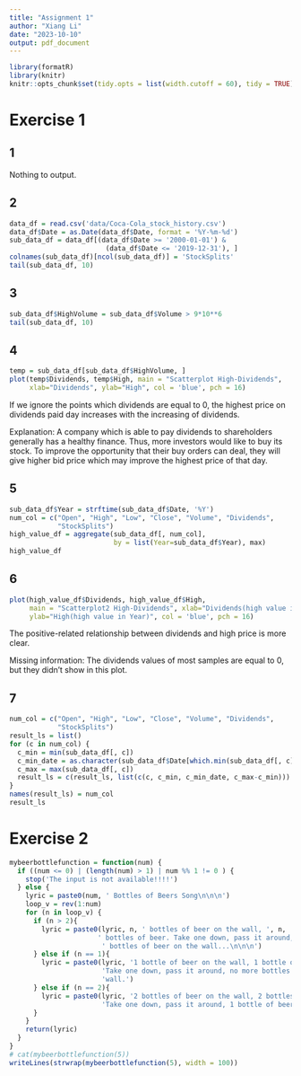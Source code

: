 ```yaml
---
title: "Assignment 1"
author: "Xiang Li"
date: "2023-10-10"
output: pdf_document
---
```

```r
library(formatR)
library(knitr)
knitr::opts_chunk$set(tidy.opts = list(width.cutoff = 60), tidy = TRUE)
```
# Exercise 1
## 1
Nothing to output.

## 2
```r
data_df = read.csv('data/Coca-Cola_stock_history.csv')
data_df$Date = as.Date(data_df$Date, format = '%Y-%m-%d')
sub_data_df = data_df[(data_df$Date >= '2000-01-01') & 
                        (data_df$Date <= '2019-12-31'), ]
colnames(sub_data_df)[ncol(sub_data_df)] = 'StockSplits'
tail(sub_data_df, 10)
```
## 3
```r
sub_data_df$HighVolume = sub_data_df$Volume > 9*10**6
tail(sub_data_df, 10)
```
## 4
```r
temp = sub_data_df[sub_data_df$HighVolume, ]
plot(temp$Dividends, temp$High, main = "Scatterplot High-Dividends", 
     xlab="Dividends", ylab="High", col = 'blue', pch = 16)
```
If we ignore the points which dividends are equal to 0, the highest price on dividends paid day increases with the increasing of dividends. 

Explanation: A company which is able to pay dividends to shareholders generally has a healthy finance. Thus, more investors would like to buy its stock. To improve the opportunity that their buy orders can deal, they will give higher bid price which may improve the highest price of that day. 

## 5
```r
sub_data_df$Year = strftime(sub_data_df$Date, '%Y')
num_col = c("Open", "High", "Low", "Close", "Volume", "Dividends", 
            "StockSplits")
high_value_df = aggregate(sub_data_df[, num_col], 
                          by = list(Year=sub_data_df$Year), max)
high_value_df
```
## 6
```r
plot(high_value_df$Dividends, high_value_df$High, 
     main = "Scatterplot2 High-Dividends", xlab="Dividends(high value in Year)", 
     ylab="High(high value in Year)", col = 'blue', pch = 16)
```
The positive-related relationship between dividends and high price is more clear.

Missing information: The dividends values of most samples are equal to 0, but they didn't show in this plot.

## 7
```r
num_col = c("Open", "High", "Low", "Close", "Volume", "Dividends", 
            "StockSplits")
result_ls = list()
for (c in num_col) {
  c_min = min(sub_data_df[, c])
  c_min_date = as.character(sub_data_df$Date[which.min(sub_data_df[, c])])
  c_max = max(sub_data_df[, c])
  result_ls = c(result_ls, list(c(c, c_min, c_min_date, c_max-c_min)))
}
names(result_ls) = num_col
result_ls
```
# Exercise 2
```r
mybeerbottlefunction = function(num) {
  if ((num <= 0) | (length(num) > 1) | num %% 1 != 0 ) {
    stop('The input is not available!!!!')
  } else {
    lyric = paste0(num, ' Bottles of Beers Song\n\n\n')
    loop_v = rev(1:num)
    for (n in loop_v) {
      if (n > 2){
        lyric = paste0(lyric, n, ' bottles of beer on the wall, ', n,
                      ' bottles of beer. Take one down, pass it around, ', n-1,
                       ' bottles of beer on the wall...\n\n\n')
      } else if (n == 1){
        lyric = paste0(lyric, '1 bottle of beer on the wall, 1 bottle of beer. ',
                       'Take one down, pass it around, no more bottles of beer on the ',
                       'wall.')
      } else if (n == 2){
        lyric = paste0(lyric, '2 bottles of beer on the wall, 2 bottles of beer. ',
                       'Take one down, pass it around, 1 bottle of beer on the wall...\n\n\n')
      }
    }
    return(lyric)
  }
}
# cat(mybeerbottlefunction(5))
writeLines(strwrap(mybeerbottlefunction(5), width = 100))
```



